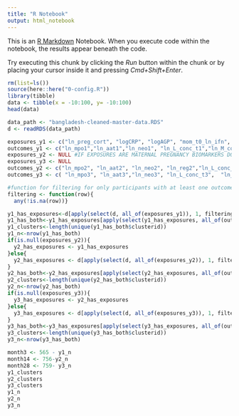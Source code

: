 ```yaml
---
title: "R Notebook"
output: html_notebook
---
```


This is an [R Markdown](http://rmarkdown.rstudio.com) Notebook. When you execute code within the notebook, the results appear beneath the code. 

Try executing this chunk by clicking the *Run* button within the chunk or by placing your cursor inside it and pressing *Cmd+Shift+Enter*. 

```r
rm(list=ls())
source(here::here("0-config.R"))
library(tibble)
data <- tibble(x = -10:100, y= -10:100)
head(data)

data_path <- "bangladesh-cleaned-master-data.RDS"
d <- readRDS(data_path)
```


```r

exposures_y1 <- c("ln_preg_cort", "logCRP", "logAGP", "mom_t0_ln_ifn", "sumscore_t0_mom_Z", "ln_preg_estri")
outcomes_y1 <- c("ln_mpo1","ln_aat1","ln_neo1", "ln_L_conc_t1","ln_M_conc_t1")
exposures_y2 <- NULL #IF EXPOSURES ARE MATERNAL PREGNANCY BIOMARKERS DO NOT USE exposures_y2 - OTHERWISE FILL IN WITH EXPOSURES AT YEAR 2
exposures_y3 <- NULL
outcomes_y2 <- c("ln_mpo2", "ln_aat2", "ln_neo2", "ln_reg2","ln_L_conc_t2",  "ln_M_conc_t2")
outcomes_y3 <- c( "ln_mpo3", "ln_aat3","ln_neo3", "ln_L_conc_t3",  "ln_M_conc_t3")

#function for filtering for only participants with at least one outcome
filtering <- function(row){
  any(!is.na(row))}

y1_has_exposures<-d[apply(select(d, all_of(exposures_y1)), 1, filtering),]
y1_has_both<-y1_has_exposures[apply(select(y1_has_exposures, all_of(outcomes_y1)), 1, filtering),]
y1_clusters<-length(unique(y1_has_both$clusterid))
y1_n<-nrow(y1_has_both)
if(is.null(exposures_y2)){
  y2_has_exposures <- y1_has_exposures
}else{
  y2_has_exposures <- d[apply(select(d, all_of(exposures_y2)), 1, filtering),]
}
y2_has_both<-y2_has_exposures[apply(select(y2_has_exposures, all_of(outcomes_y2)), 1, filtering),]
y2_clusters<-length(unique(y2_has_both$clusterid))
y2_n<-nrow(y2_has_both)
if(is.null(exposures_y3)){
  y3_has_exposures <- y2_has_exposures
}else{
  y3_has_exposures <- d[apply(select(d, all_of(exposures_y3)), 1, filtering),]
}
y3_has_both<-y3_has_exposures[apply(select(y3_has_exposures, all_of(outcomes_y3)), 1, filtering),]
y3_clusters<-length(unique(y3_has_both$clusterid))
y3_n<-nrow(y3_has_both)

```

```r
month3 <- 565 - y1_n
month14 <- 756-y2_n
month28 <- 759- y3_n
y1_clusters
y2_clusters
y3_clusters
y1_n
y2_n
y3_n
```





